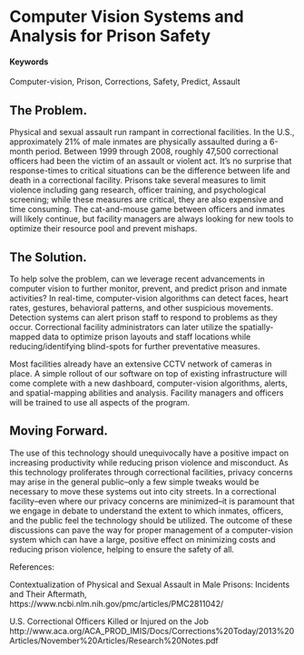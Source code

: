 # Computer Vision Systems and Analysis for Prison Safety {#prison-safety}
#### Keywords
Computer-vision, Prison, Corrections, Safety, Predict, Assault

## The Problem.
Physical and sexual assault run rampant in correctional facilities. In the U.S., approximately 21% of male inmates are physically assaulted during a 6-month period. Between 1999 through 2008, roughly 47,500 correctional officers had been the victim of an assault or violent act. It's no surprise that response-times to critical situations can be the difference between life and death in a correctional facility. Prisons take several measures to limit violence including gang research, officer training, and psychological screening; while these measures are critical, they are also expensive and time consuming. The cat-and-mouse game between officers and inmates will likely continue, but facility managers are always looking for new tools to optimize their resource pool and prevent mishaps.

## The Solution.
To help solve the problem, can we leverage recent advancements in computer vision to further monitor, prevent, and predict prison and inmate activities? In real-time, computer-vision algorithms can detect faces, heart rates, gestures, behavioral patterns, and other suspicious movements. Detection systems can alert prison staff to respond to problems as they occur. Correctional facility administrators can later utilize the spatially-mapped data to optimize prison layouts and staff locations while reducing/identifying blind-spots for further preventative measures.

Most facilities already have an extensive CCTV network of cameras in place. A simple rollout of our software on top of existing infrastructure will come complete with a new dashboard, computer-vision algorithms, alerts, and spatial-mapping abilities and analysis. Facility managers and officers will be trained to use all aspects of the program.

## Moving Forward.
The use of this technology should unequivocally have a positive impact on increasing productivity while reducing prison violence and misconduct. As this technology proliferates through correctional facilities, privacy concerns may arise in the general public--only a few simple tweaks would be necessary to move these systems out into city streets. In a correctional facility--even where our privacy concerns are minimized--it is paramount that we engage in debate to understand the extent to which inmates, officers, and the public feel the technology should be utilized. The outcome of these discussions can pave the way for proper management of a computer-vision system which can have a large, positive effect on minimizing costs and reducing prison violence, helping to ensure the safety of all.

References:

Contextualization of Physical and Sexual Assault in Male Prisons: Incidents and Their Aftermath, https://www.ncbi.nlm.nih.gov/pmc/articles/PMC2811042/

U.S. Correctional Officers Killed or Injured on the Job http://www.aca.org/ACA_PROD_IMIS/Docs/Corrections%20Today/2013%20Articles/November%20Articles/Research%20Notes.pdf
